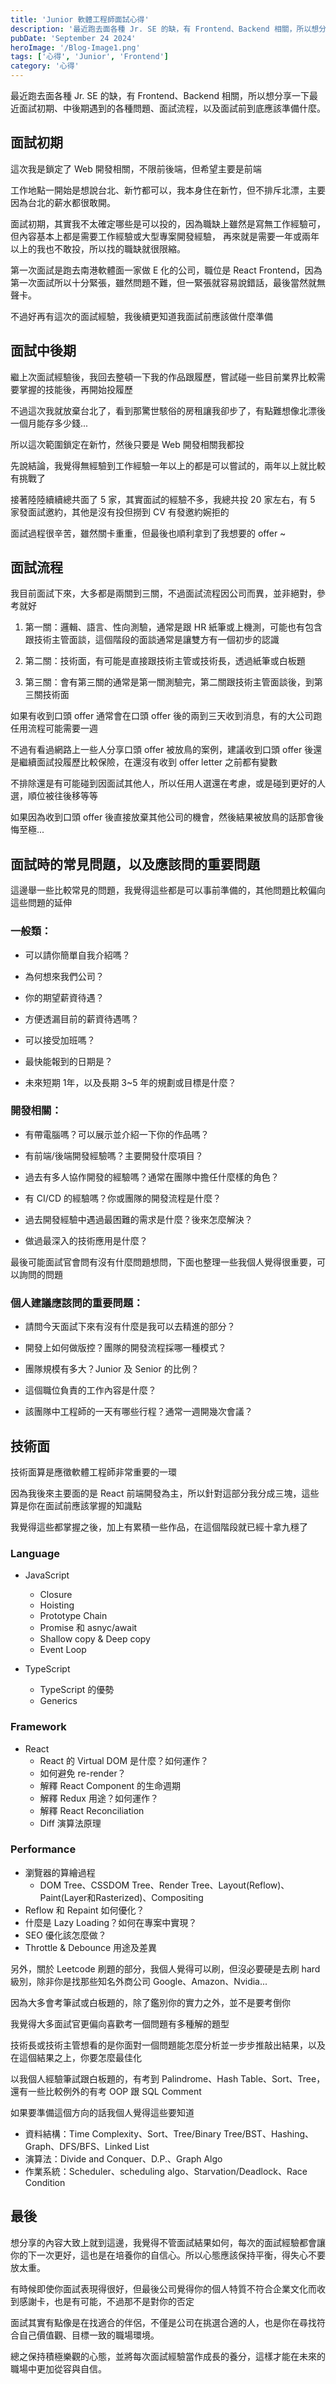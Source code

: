 ```yaml
---
title: 'Junior 軟體工程師面試心得'
description: '最近跑去面各種 Jr. SE 的缺，有 Frontend、Backend 相關，所以想分享一下最近面試初期、中後期遇到的各種問題、面試流程，以及面試前到底應該準備什麼。'
pubDate: 'September 24 2024'
heroImage: '/Blog-Image1.png'
tags: ['心得', 'Junior', 'Frontend']
category: '心得'
---
```


最近跑去面各種 Jr. SE 的缺，有 Frontend、Backend 相關，所以想分享一下最近面試初期、中後期遇到的各種問題、面試流程，以及面試前到底應該準備什麼。

## 面試初期

這次我是鎖定了 Web 開發相關，不限前後端，但希望主要是前端

工作地點一開始是想說台北、新竹都可以，我本身住在新竹，但不排斥北漂，主要因為台北的薪水都很敢開。

面試初期，其實我不太確定哪些是可以投的，因為職缺上雖然是寫無工作經驗可，但內容基本上都是需要工作經驗或大型專案開發經驗，
再來就是需要一年或兩年以上的我也不敢投，所以找的職缺就很限縮。

第一次面試是跑去南港軟體面一家做 E 化的公司，職位是 React Frontend，因為第一次面試所以十分緊張，雖然問題不難，但一緊張就容易說錯話，最後當然就無聲卡。

不過好再有這次的面試經驗，我後續更知道我面試前應該做什麼準備

## 面試中後期

繼上次面試經驗後，我回去整頓一下我的作品跟履歷，嘗試碰一些目前業界比較需要掌握的技能後，再開始投履歷

不過這次我就放棄台北了，看到那驚世駭俗的房租讓我卻步了，有點難想像北漂後一個月能存多少錢...

所以這次範圍鎖定在新竹，然後只要是 Web 開發相關我都投

先說結論，我覺得無經驗到工作經驗一年以上的都是可以嘗試的，兩年以上就比較有挑戰了

接著陸陸續續總共面了 5 家，其實面試的經驗不多，我總共投 20 家左右，有 5 家發面試邀約，其他是沒有投但撈到 CV 有發邀約婉拒的

面試過程很辛苦，雖然關卡重重，但最後也順利拿到了我想要的 offer ~

## 面試流程

我目前面試下來，大多都是兩關到三關，不過面試流程因公司而異，並非絕對，參考就好

1. 第一關：邏輯、語言、性向測驗，通常是跟 HR 紙筆或上機測，可能也有包含跟技術主管面談，這個階段的面談通常是讓雙方有一個初步的認識

2. 第二關：技術面，有可能是直接跟技術主管或技術長，透過紙筆或白板題

3. 第三關：會有第三關的通常是第一關測驗完，第二關跟技術主管面談後，到第三關技術面

如果有收到口頭 offer 通常會在口頭 offer 後的兩到三天收到消息，有的大公司跑任用流程可能需要一週

不過有看過網路上一些人分享口頭 offer 被放鳥的案例，建議收到口頭 offer 後還是繼續面試投履歷比較保險，在還沒有收到 offer letter 之前都有變數

不排除還是有可能碰到因面試其他人，所以任用人選還在考慮，或是碰到更好的人選，順位被往後移等等

如果因為收到口頭 offer 後直接放棄其他公司的機會，然後結果被放鳥的話那會後悔至極...

## 面試時的常見問題，以及應該問的重要問題

這邊舉一些比較常見的問題，我覺得這些都是可以事前準備的，其他問題比較偏向這些問題的延伸

### 一般類：

* 可以請你簡單自我介紹嗎？

* 為何想來我們公司？

* 你的期望薪資待遇？

* 方便透漏目前的薪資待遇嗎？

* 可以接受加班嗎？

* 最快能報到的日期是？

* 未來短期 1年，以及長期 3~5 年的規劃或目標是什麼？

### 開發相關：

* 有帶電腦嗎？可以展示並介紹一下你的作品嗎？

* 有前端/後端開發經驗嗎？主要開發什麼項目？

* 過去有多人協作開發的經驗嗎？通常在團隊中擔任什麼樣的角色？

* 有 CI/CD 的經驗嗎？你或團隊的開發流程是什麼？

* 過去開發經驗中遇過最困難的需求是什麼？後來怎麼解決？

* 做過最深入的技術應用是什麼？

最後可能面試官會問有沒有什麼問題想問，下面也整理一些我個人覺得很重要，可以詢問的問題

### 個人建議應該問的重要問題：

* 請問今天面試下來有沒有什麼是我可以去精進的部分？

* 開發上如何做版控？團隊的開發流程採哪一種模式？

* 團隊規模有多大？Junior 及 Senior 的比例？

* 這個職位負責的工作內容是什麼？

* 該團隊中工程師的一天有哪些行程？通常一週開幾次會議？

## 技術面

技術面算是應徵軟體工程師非常重要的一環

因為我後來主要面的是 React 前端開發為主，所以針對這部分我分成三塊，這些算是你在面試前應該掌握的知識點

我覺得這些都掌握之後，加上有累積一些作品，在這個階段就已經十拿九穩了

### Language
* JavaScript 
  * Closure
  * Hoisting
  * Prototype Chain
  * Promise 和 asnyc/await
  * Shallow copy & Deep copy
  * Event Loop

* TypeScript
  * TypeScript 的優勢
  * Generics

### Framework
* React
  * React 的 Virtual DOM 是什麼？如何運作？
  * 如何避免 re-render？
  * 解釋 React Component 的生命週期
  * 解釋 Redux 用途？如何運作？
  * 解釋 React Reconciliation
  * Diff 演算法原理

### Performance

* 瀏覽器的算繪過程
  * DOM Tree、CSSDOM Tree、Render Tree、Layout(Reflow)、Paint(Layer和Rasterized)、Compositing
* Reflow 和 Repaint 如何優化？
* 什麼是 Lazy Loading？如何在專案中實現？
* SEO 優化該怎麼做？
* Throttle & Debounce 用途及差異


另外，關於 Leetcode 刷題的部分，我個人覺得可以刷，但沒必要硬是去刷 hard 級別，除非你是找那些知名外商公司 Google、Amazon、Nvidia...

因為大多會考筆試或白板題的，除了鑑別你的實力之外，並不是要考倒你

我覺得大多面試官更偏向喜歡考一個問題有多種解的題型

技術長或技術主管想看的是你面對一個問題能怎麼分析並一步步推敲出結果，以及在這個結果之上，你要怎麼最佳化

以我個人經驗筆試跟白板題的，有考到 Palindrome、Hash Table、Sort、Tree，還有一些比較例外的有考 OOP 跟 SQL Comment

如果要準備這個方向的話我個人覺得這些要知道

* 資料結構：Time Complexity、Sort、Tree/Binary Tree/BST、Hashing、Graph、DFS/BFS、Linked List
* 演算法：Divide and Conquer、D.P.、Graph Algo
* 作業系統：Scheduler、scheduling algo、Starvation/Deadlock、Race Condition

## 最後

想分享的內容大致上就到這邊，我覺得不管面試結果如何，每次的面試經驗都會讓你的下一次更好，這也是在培養你的自信心。所以心態應該保持平衡，得失心不要放太重。

有時候即使你面試表現得很好，但最後公司覺得你的個人特質不符合企業文化而收到感謝卡，也是有可能，不過那不是對你的否定

面試其實有點像是在找適合的伴侶，不僅是公司在挑選合適的人，也是你在尋找符合自己價值觀、目標一致的職場環境。

總之保持積極樂觀的心態，並將每次面試經驗當作成長的養分，這樣才能在未來的職場中更加從容與自信。